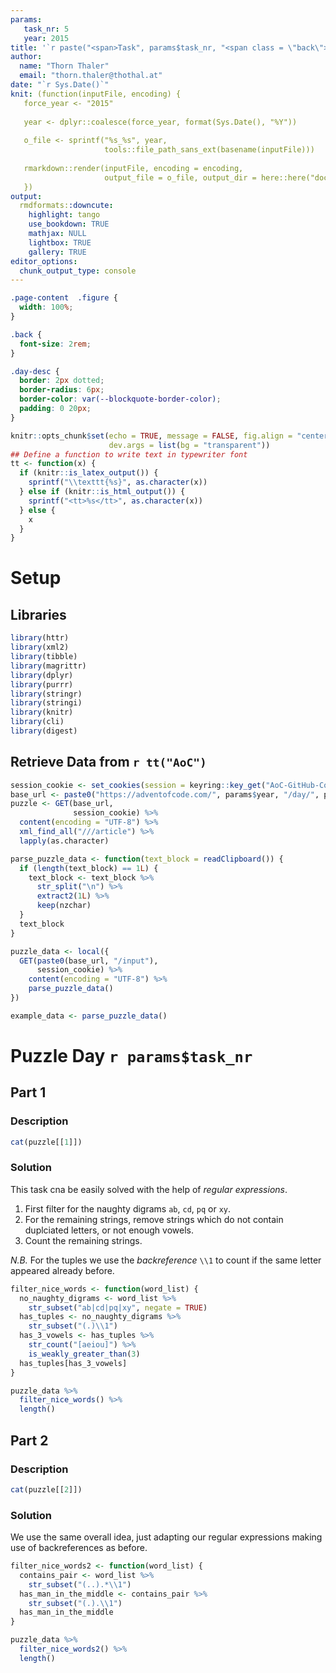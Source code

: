 ```yaml
---
params:
   task_nr: 5
   year: 2015
title: '`r paste("<span>Task", params$task_nr, "<span class = \"back\"><a href = \"index.html\">", fontawesome::fa("home"), "</a></span></span>")`'
author: 
  name: "Thorn Thaler"
  email: "thorn.thaler@thothal.at"
date: "`r Sys.Date()`"
knit: (function(inputFile, encoding) {
   force_year <- "2015"
   
   year <- dplyr::coalesce(force_year, format(Sys.Date(), "%Y"))
   
   o_file <- sprintf("%s_%s", year, 
                     tools::file_path_sans_ext(basename(inputFile)))
                     
   rmarkdown::render(inputFile, encoding = encoding, 
                     output_file = o_file, output_dir = here::here("docs"))
   })
output: 
  rmdformats::downcute:
    highlight: tango
    use_bookdown: TRUE
    mathjax: NULL
    lightbox: TRUE
    gallery: TRUE
editor_options: 
  chunk_output_type: console
---
```


```css
.page-content  .figure {
  width: 100%;
}

.back {
  font-size: 2rem;
}

.day-desc {
  border: 2px dotted;
  border-radius: 6px;
  border-color: var(--blockquote-border-color);
  padding: 0 20px;
}
```


```r
knitr::opts_chunk$set(echo = TRUE, message = FALSE, fig.align = "center",
                      dev.args = list(bg = "transparent"))
## Define a function to write text in typewriter font
tt <- function(x) {
  if (knitr::is_latex_output()) {
    sprintf("\\texttt{%s}", as.character(x))
  } else if (knitr::is_html_output()) {
    sprintf("<tt>%s</tt>", as.character(x))
  } else {
    x
  }
}
```

# Setup

## Libraries

```r
library(httr)
library(xml2)
library(tibble)
library(magrittr)
library(dplyr)
library(purrr)
library(stringr)
library(stringi)
library(knitr)
library(cli)
library(digest)
```

## Retrieve Data from `r tt("AoC")`


```r
session_cookie <- set_cookies(session = keyring::key_get("AoC-GitHub-Cookie"))
base_url <- paste0("https://adventofcode.com/", params$year, "/day/", params$task_nr)
puzzle <- GET(base_url,
              session_cookie) %>% 
  content(encoding = "UTF-8") %>% 
  xml_find_all("///article") %>% 
  lapply(as.character)

parse_puzzle_data <- function(text_block = readClipboard()) {
  if (length(text_block) == 1L) {
    text_block <- text_block %>% 
      str_split("\n") %>% 
      extract2(1L) %>% 
      keep(nzchar)
  }
  text_block
}

puzzle_data <- local({
  GET(paste0(base_url, "/input"),
      session_cookie) %>% 
    content(encoding = "UTF-8") %>% 
    parse_puzzle_data()
})
```

```r
example_data <- parse_puzzle_data()
```

# Puzzle Day `r params$task_nr`

## Part 1

### Description

```r
cat(puzzle[[1]])
```

### Solution

This task cna be easily solved with the help of *regular expressions*.

1. First filter for the naughty digrams `ab`, `cd`, `pq` or `xy`.
1. For the remaining strings, remove strings which do not contain duplciated letters, or
not enough vowels.
1. Count the remaining strings.

*N.B.* For the tuples we use the *backreference* `\\1` to count if the same letter 
appeared already before.

```r
filter_nice_words <- function(word_list) {
  no_naughty_digrams <- word_list %>% 
    str_subset("ab|cd|pq|xy", negate = TRUE)
  has_tuples <- no_naughty_digrams %>% 
    str_subset("(.)\\1")
  has_3_vowels <- has_tuples %>% 
    str_count("[aeiou]") %>% 
    is_weakly_greater_than(3)
  has_tuples[has_3_vowels]
}

puzzle_data %>% 
  filter_nice_words() %>% 
  length()
```

## Part 2

### Description

```r
cat(puzzle[[2]])
```

### Solution

We use the same overall idea, just adapting our regular expressions making use of 
backreferences as before.

```r
filter_nice_words2 <- function(word_list) {
  contains_pair <- word_list %>% 
    str_subset("(..).*\\1")
  has_man_in_the_middle <- contains_pair %>% 
    str_subset("(.).\\1")
  has_man_in_the_middle
}

puzzle_data %>% 
  filter_nice_words2() %>% 
  length()
```
